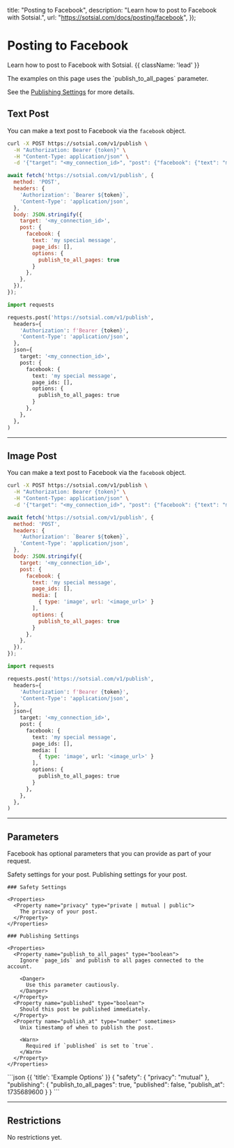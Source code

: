 
  title: "Posting to Facebook",
  description:
    "Learn how to post to Facebook with Sotsial.",
  url: "https://sotsial.com/docs/posting/facebook",
});

# Posting to Facebook

Learn how to post to Facebook with Sotsial. {{ className: 'lead' }}

<Warn>
  The examples on this page uses the `publish_to_all_pages` parameter.

  See the [Publishing Settings](#parameters) for more details.
</Warn>

## Text Post

You can make a text post to Facebook via the `facebook` object.

<CodeGroup tag="POST" label="/v1/publish">

```bash {{ title: 'cURL' }}
curl -X POST https://sotsial.com/v1/publish \
  -H "Authorization: Bearer {token}" \
  -H "Content-Type: application/json" \
  -d '{"target": "<my_connection_id>", "post": {"facebook": {"text": "my special message", "page_ids": [], "options": {"publish_to_all_pages": true}}}}'
```

```js
await fetch('https://sotsial.com/v1/publish', {
  method: 'POST',
  headers: {
    'Authorization': `Bearer ${token}`,
    'Content-Type': 'application/json',
  },
  body: JSON.stringify({
    target: '<my_connection_id>',
    post: {
      facebook: {
        text: 'my special message',
        page_ids: [],
        options: {
          publish_to_all_pages: true
        }
      },
    },
  }),
});
```

```python
import requests

requests.post('https://sotsial.com/v1/publish',
  headers={
    'Authorization': f'Bearer {token}',
    'Content-Type': 'application/json',
  },
  json={
    target: '<my_connection_id>',
    post: {
      facebook: {
        text: 'my special message',
        page_ids: [],
        options: {
          publish_to_all_pages: true
        }
      },
    },
  },
)
```

</CodeGroup>

<hr />

## Image Post

You can make a text post to Facebook via the `facebook` object.

<CodeGroup tag="POST" label="/v1/publish">

```bash {{ title: 'cURL' }}
curl -X POST https://sotsial.com/v1/publish \
  -H "Authorization: Bearer {token}" \
  -H "Content-Type: application/json" \
  -d '{"target": "<my_connection_id>", "post": {"facebook": {"text": "my special message", "page_ids": [], "media": [{"type": "image", "url": "<image_url>"}], "options": {"publish_to_all_pages": true}}}}'
```

```js
await fetch('https://sotsial.com/v1/publish', {
  method: 'POST',
  headers: {
    'Authorization': `Bearer ${token}`,
    'Content-Type': 'application/json',
  },
  body: JSON.stringify({
    target: '<my_connection_id>',
    post: {
      facebook: {
        text: 'my special message',
        page_ids: [],
        media: [
          { type: 'image', url: '<image_url>' }
        ],
        options: {
          publish_to_all_pages: true
        }
      },
    },
  }),
});
```

```python
import requests

requests.post('https://sotsial.com/v1/publish',
  headers={
    'Authorization': f'Bearer {token}',
    'Content-Type': 'application/json',
  },
  json={
    target: '<my_connection_id>',
    post: {
      facebook: {
        text: 'my special message',
        page_ids: [],
        media: [
          { type: 'image', url: '<image_url>' }
        ],
        options: {
          publish_to_all_pages: true
        }
      },
    },
  },
)
```

</CodeGroup>

<hr />

## Parameters

Facebook has optional parameters that you can provide as part of your request.

<Row>
  <Col>
    <Properties>
      <Property name="safety">
        Safety settings for your post.
      </Property>
      <Property name="publishing">
        Publishing settings for your post.
      </Property>
    </Properties>

    ### Safety Settings

    <Properties>
      <Property name="privacy" type="private | mutual | public">
        The privacy of your post.
      </Property>
    </Properties>

    ### Publishing Settings

    <Properties>
      <Property name="publish_to_all_pages" type="boolean">
        Ignore `page_ids` and publish to all pages connected to the account.

        <Danger>
          Use this parameter cautiously.
        </Danger>
      </Property>
      <Property name="published" type="boolean">
        Should this post be published immediately.
      </Property>
      <Property name="publish_at" type="number" sometimes>
        Unix timestamp of when to publish the post.

        <Warn>
          Required if `published` is set to `true`.
        </Warn>
      </Property>
    </Properties>
  </Col>
  <Col sticky>
    ```json {{ 'title': 'Example Options' }}
    {
      "safety": {
        "privacy": "mutual"
      },
      "publishing": {
        "publish_to_all_pages": true,
        "published": false,
        "publish_at": 1735689600
      }
    }
    ```
  </Col>
</Row>

<hr />

## Restrictions

<Tip>
  No restrictions yet.
</Tip>
